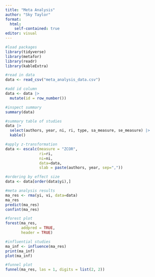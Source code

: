 ```yaml
---
title: "Meta Analysis"
author: "Sky Taylor"
format: 
  html:
    self-contained: true
editor: visual
---
```


```r
#load packages
library(tidyverse)
library(metafor)
library(readr)
library(kableExtra)
```

```r
#read in data
data <- read_csv("meta_analysis_data.csv")

#add id column
data <- data |> 
  mutate(id = row_number())
```

```r
#inspect summary
summary(data)

#summary table of studies
data |> 
  select(authors, year, ni, ri, type, sa_measure, se_measure) |> 
  kable()
```

```r
#apply z-transformation 
data <- escalc(measure = "ZCOR", 
               ri=ri, 
               ni=ni, 
               data=data, 
               slab = paste(authors, year, sep=","))

#ordering by effect size
data <- data[order(data$yi),]

#meta analysis results
ma_res <- rma(yi, vi, data=data)
ma_res
predict(ma_res)
confint(ma_res)
```

```r
#forest plot
forest(ma_res,
       addpred = TRUE, 
       header = TRUE)
```

```r
#influential studies
ma_inf <- influence(ma_res)
print(ma_inf)
plot(ma_inf)
```

```r
#funnel plot
funnel(ma_res, las = 1, digits = list(2, 2))
```
